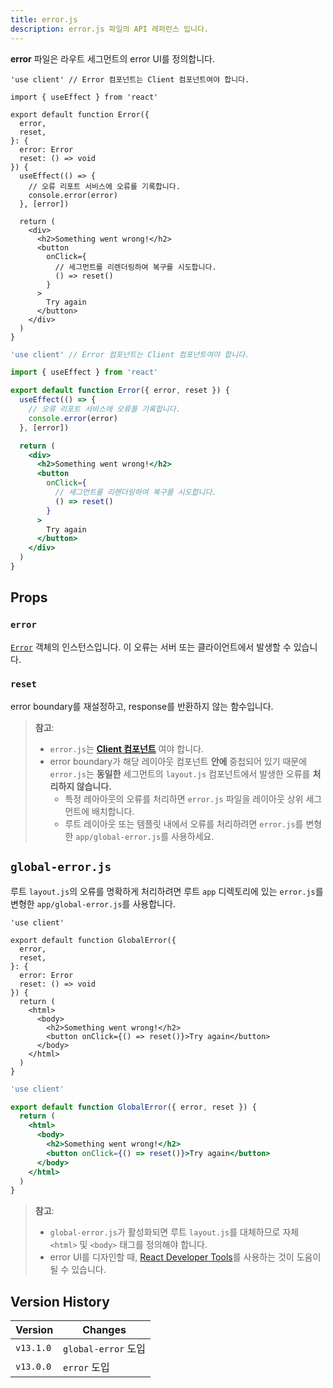 ```yaml
---
title: error.js
description: error.js 파일의 API 레퍼런스 입니다.
---
```


**error** 파일은 라우트 세그먼트의 error UI를 정의합니다.

```tsx filename="app/dashboard/error.tsx" switcher
'use client' // Error 컴포넌트는 Client 컴포넌트여야 합니다.

import { useEffect } from 'react'

export default function Error({
  error,
  reset,
}: {
  error: Error
  reset: () => void
}) {
  useEffect(() => {
    // 오류 리포트 서비스에 오류를 기록합니다.
    console.error(error)
  }, [error])

  return (
    <div>
      <h2>Something went wrong!</h2>
      <button
        onClick={
          // 세그먼트를 리렌더링하여 복구를 시도합니다.
          () => reset()
        }
      >
        Try again
      </button>
    </div>
  )
}
```

```jsx filename="app/dashboard/error.js" switcher
'use client' // Error 컴포넌트는 Client 컴포넌트여야 합니다.

import { useEffect } from 'react'

export default function Error({ error, reset }) {
  useEffect(() => {
    // 오류 리포트 서비스에 오류를 기록합니다.
    console.error(error)
  }, [error])

  return (
    <div>
      <h2>Something went wrong!</h2>
      <button
        onClick={
          // 세그먼트를 리렌더링하여 복구를 시도합니다.
          () => reset()
        }
      >
        Try again
      </button>
    </div>
  )
}
```

## Props

### `error`

[`Error`](https://developer.mozilla.org/en-US/docs/Web/JavaScript/Reference/Global_Objects/Error) 객체의 인스턴스입니다. 이 오류는 서버 또는 클라이언트에서 발생할 수 있습니다.

### `reset`

error boundary를 재설정하고, response를 반환하지 않는 함수입니다.

> **참고**:
>
> - `error.js`는 **[Client 컴포넌트](/docs/getting-started/react-essentials)** 여야 합니다.
> - error boundary가 해당 레이아웃 컴포넌트 **안에** 중첩되어 있기 때문에 `error.js`는 **동일한** 세그먼트의 `layout.js` 컴포넌트에서 발생한 오류를 **처리하지 않습니다.**
>   - 특정 레아아웃의 오류를 처리하면 `error.js` 파일을 레이아웃 상위 세그먼트에 배치합니다.
>   - 루트 레이아웃 또는 템플릿 내에서 오류를 처리하려면 `error.js`를 변형한 `app/global-error.js`를 사용하세요.

## `global-error.js`

루트 `layout.js`의 오류를 명확하게 처리하려면 루트 `app` 디렉토리에 있는 `error.js`를 변형한 `app/global-error.js`를 사용합니다.

```tsx filename="app/global-error.tsx" switcher
'use client'

export default function GlobalError({
  error,
  reset,
}: {
  error: Error
  reset: () => void
}) {
  return (
    <html>
      <body>
        <h2>Something went wrong!</h2>
        <button onClick={() => reset()}>Try again</button>
      </body>
    </html>
  )
}
```

```jsx filename="app/global-error.js" switcher
'use client'

export default function GlobalError({ error, reset }) {
  return (
    <html>
      <body>
        <h2>Something went wrong!</h2>
        <button onClick={() => reset()}>Try again</button>
      </body>
    </html>
  )
}
```

> **참고**:
>
> - `global-error.js`가 활성화되면 루트 `layout.js`를 대체하므로 자체 `<html>` 및 `<body>` 태그를 정의해야 합니다.
> - error UI를 디자인할 때, [React Developer Tools](https://react.dev/learn/react-developer-tools)를 사용하는 것이 도움이 될 수 있습니다.

## Version History

| Version   | Changes             |
| --------- | ------------------- |
| `v13.1.0` | `global-error` 도입 |
| `v13.0.0` | `error` 도입        |
